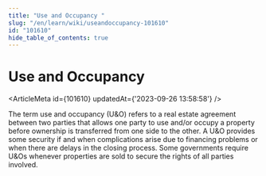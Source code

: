 ```yaml
---
title: "Use and Occupancy "
slug: "/en/learn/wiki/useandoccupancy-101610"
id: "101610"
hide_table_of_contents: true
---
```



# Use and Occupancy 

<ArticleMeta id={101610} updatedAt={'2023-09-26 13:58:58'} />
<div className='border-solid border-b border-t-0 my-4 border-[var(--ifm-color-gray-300)]' />

The term use and occupancy (U&O) refers to a real estate agreement between two parties that allows one party to use and/or occupy a property before ownership is transferred from one side to the other. A U&O provides some security if and when complications arise due to financing problems or when there are delays in the closing process. Some governments require U&Os whenever properties are sold to secure the rights of all parties involved.
